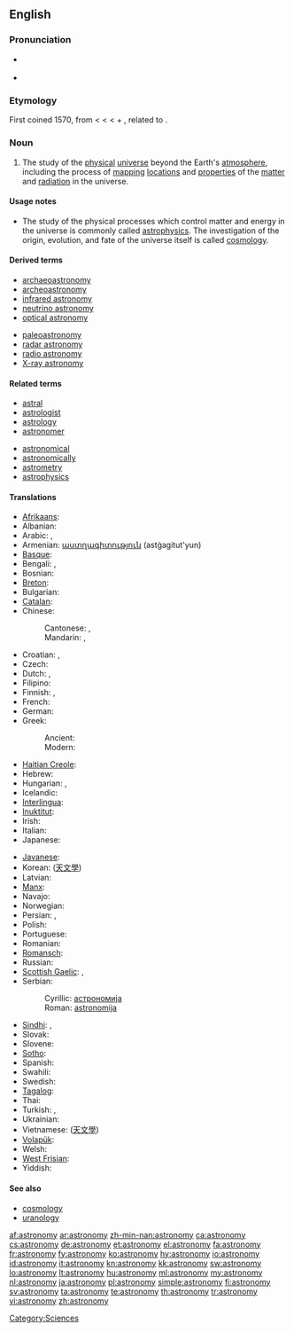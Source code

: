 ==English==
{{wikipedia}}

===Pronunciation===
* {{a|GenAm}} {{IPA|/əˈstɹɑnəˌmi/}}
* {{audio|en-us-astronomy.ogg|Audio (US)}}

===Etymology===
First coined 1570, from {{etyl|la}} {{term|astronomia|lang=la}} < {{etyl|grc}} {{term|ἀστρονομία|tr=astronomia|lang=grc|sc=polytonic}} < {{term|ἄστρον||star|tr=astron|lang=grc|sc=polytonic}} < {{proto|Indo-European|h₂stḗr|star}} + {{term|νόμος||arranging, regulating|tr=nomos|lang=grc|sc=polytonic}}, related to {{term|νέμω||I deal out|tr=nemō|lang=grc|sc=polytonic}}.

===Noun===
{{en-noun|astronomies}}

# The study of the [[physical]] [[universe]] beyond the Earth's [[atmosphere]], including the process of [[mapping]] [[locations]] and [[properties]] of the [[matter]] and [[radiation]] in the universe.

====Usage notes====
*The study of the physical processes which control matter and energy in the universe is commonly called [[astrophysics]]. The investigation of the origin, evolution, and fate of the universe itself is called [[cosmology]].

====Derived terms====
{{der-top|}}
* [[archaeoastronomy]]
* [[archeoastronomy]]
* [[infrared astronomy]]
* [[neutrino astronomy]]
* [[optical astronomy]]
{{der-mid}}
* [[paleoastronomy]]
* [[radar astronomy]]
* [[radio astronomy]]
* [[X-ray astronomy]]
{{der-bottom}}

====Related terms====
{{rel-top|}}
* [[astral]]
* [[astrologist]]
* [[astrology]]
* [[astronomer]]
{{rel-mid}}
* [[astronomical]]
* [[astronomically]]
* [[astrometry]]
* [[astrophysics]]
{{rel-bottom}}

====Translations====
{{trans-top|study of the physical universe beyond the Earth's atmosphere}}
* [[Afrikaans]]: {{t|af|Sterrekunde|xs=Afrikaans}}
* Albanian: {{t+|sq|astronomi|xs=Albanian}}
* Arabic: {{t-|ar|فلك}},  {{t|ar|علم الفلك|m|tr='ilm al-falak}}
* Armenian: [[աստղագիտություն]] (astġagitut'yun)
* [[Basque]]: {{t|eu|astronomia}}
* Bengali: {{t-|bn|জ্যোতির্বিজ্ঞান|sc=Beng|xs=Bengali}}, {{t|bn|জ্যোতির্বিদ্যা}}
* Bosnian: {{t+|bs|astronomija|f}}
* [[Breton]]: {{t|br|steredoniezh|f|xs=Breton}}
* Bulgarian: {{t-|bg|астрономия|f}}
* [[Catalan]]: {{t|ca|astronomia|f}}
* Chinese:
*: Cantonese: {{tø|yue|天文學|sc=Hani|xs=Cantonese}}, {{tø|yue|天文学|tr=tin1 man4 hok6|sc=Hani|xs=Cantonese}}
*: Mandarin: {{t|zh|天文學|sc=Hani}}, {{t|zh|天文学|tr=tiānwénxué|sc=Hani}}
* Croatian: {{t+|hr|astronomija|f|alt=astronòmija}}, {{t-|hr|zvjezdoznanstvo|n|alt=zvjezdoznánstvo}}
* Czech: {{t+|cs|astronomie|f}}
* Dutch: {{t+|nl|astronomie|f}}, {{t+|nl|sterrenkunde|f}}
* Filipino: {{tø|fil|astronomiya}}
* Finnish: {{t+|fi|tähtitiede}}, {{t+|fi|astronomia}}
* French: {{t+|fr|astronomie|f}}
* German: {{t+|de|Astronomie|f}}
* Greek:
*: Ancient: {{tø|grc|ἀστρονομία|f|xs=Ancient Greek}}
*: Modern: {{t+|el|αστρονομία|f|tr=astronomía}}
* [[Haitian Creole]]: {{tø|ht|astwonomi}}
* Hebrew: {{t+|he|אסטרונומיה|f}}
* Hungarian: {{t+|hu|csillagászat}}, {{t+|hu|asztronómia}}
* Icelandic: {{t+|is|stjörnufræði|f}}
* [[Interlingua]]: {{t+|ia|astronomia|xs=Interlingua}}
* [[Inuktitut]]: {{t|iu|ᓯᓚᓯᐅᕐᓂᖅ|tr=sulasuurniq |sc=Cans|xs=Inuktitut}}
* Irish: {{t+|ga|réalteolaíocht|f|xs=Irish}}
* Italian: {{t+|it|astronomia|f}}
* Japanese: {{t+|ja|天文学|tr=てんもんがく, tenmongaku}}
{{trans-mid}}
* [[Javanese]]: {{t|jv|Astronomi|xs=Javanese}}
* Korean: {{t|ko|천문학|tr=cheonmunhak}} ([[天文學]])
* Latvian: {{t+|lv|astronomija|xs=Latvian}}
* [[Manx]]: {{t|gv|rollageydys}}
* Navajo: {{tø|nv|sǫʼ naalkaah}}
* Norwegian: {{t+|no|astronomi|m}}
* Persian: {{t-|fa|نجوم|xs=Persian}},  {{t|fa|ستاره‌شناسی}}
* Polish: {{t+|pl|astronomia|f}}
* Portuguese: {{t+|pt|astronomia|f}}
* Romanian: {{t+|ro|astronomie|f}}
* [[Romansch]]: {{t|rm|astronomia|f}}
* Russian: {{t+|ru|астрономия|f|tr=astronómija}}
* [[Scottish Gaelic]]: {{t|gd|speuradaireachd|f|xs=Scottish Gaelic}}, {{t-|gd|reul-eòlas|m|xs=Scottish Gaelic}}
* Serbian:
*: Cyrillic: [[астрономија#Serbian|астрономија]] {{f}}
*: Roman: [[astronomija#Serbian|astronomija]] {{f}}
* [[Sindhi]]: {{t|sd|نَجمِيات|sc=sd-Arab}}, {{t|sd|نَجمِيات|tr=najmiyaat|sc=sd-Arab}}
* Slovak: {{t|sk|astronómia}}
* Slovene: {{t+|sl|astronomija|f}}
* [[Sotho]]: {{t|st|bolepi|xs=Sotho}}
* Spanish: {{t+|es|astronomía|f}}
* Swahili: {{t+|sw|falaki|xs=Swahili}}
* Swedish: {{t+|sv|astronomi|c}}
* [[Tagalog]]: {{t-|tl|astronomiya|xs=Tagalog}}
* Thai: {{t-|th|ดาราศาสตร์}}
* Turkish: {{t|tr|gökbilim}}, {{t+|tr|astronomi}}
* Ukrainian: {{t|uk|Астрономія|xs=Ukrainian}}
* Vietnamese: {{t+|vi|thiên văn học|xs=Vietnamese}} ([[天文學]])
* [[Volapük]]: {{t|vo|stelav}}
* Welsh: {{t|cy|seryddiaeth|f}}
* [[West Frisian]]: {{t|fy|stjerrekunde|n|xs=West Frisian}}
* Yiddish: {{t|yi|אַסטראָנמיע|f|tr=astronomie|sc=Hebr}}
{{trans-bottom}}

====See also====
* [[cosmology]]
* [[uranology]]

[[Category:Sciences]]

[[af:astronomy]]
[[ar:astronomy]]
[[zh-min-nan:astronomy]]
[[ca:astronomy]]
[[cs:astronomy]]
[[de:astronomy]]
[[et:astronomy]]
[[el:astronomy]]
[[fa:astronomy]]
[[fr:astronomy]]
[[fy:astronomy]]
[[ko:astronomy]]
[[hy:astronomy]]
[[io:astronomy]]
[[id:astronomy]]
[[it:astronomy]]
[[kn:astronomy]]
[[kk:astronomy]]
[[sw:astronomy]]
[[lo:astronomy]]
[[lt:astronomy]]
[[hu:astronomy]]
[[ml:astronomy]]
[[my:astronomy]]
[[nl:astronomy]]
[[ja:astronomy]]
[[pl:astronomy]]
[[simple:astronomy]]
[[fi:astronomy]]
[[sv:astronomy]]
[[ta:astronomy]]
[[te:astronomy]]
[[th:astronomy]]
[[tr:astronomy]]
[[vi:astronomy]]
[[zh:astronomy]]